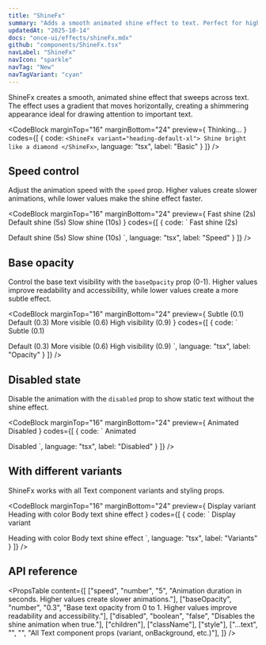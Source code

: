 ```yaml
---
title: "ShineFx"
summary: "Adds a smooth animated shine effect to text. Perfect for highlighting key features or creating eye-catching headings."
updatedAt: "2025-10-14"
docs: "once-ui/effects/shineFx.mdx"
github: "components/ShineFx.tsx"
navLabel: "ShineFx"
navIcon: "sparkle"
navTag: "New"
navTagVariant: "cyan"
---
```


ShineFx creates a smooth, animated shine effect that sweeps across text. The effect uses a gradient that moves horizontally, creating a shimmering appearance ideal for drawing attention to important text.

<CodeBlock
  marginTop="16"
  marginBottom="24"
  preview={
    <ShineFx variant="heading-default-xl" speed={0.75}>
      Thinking...
    </ShineFx>
  }
  codes={[
    {
      code:
`<ShineFx variant="heading-default-xl">
    Shine bright like a diamond
</ShineFx>`,
      language: "tsx",
      label: "Basic"
    }
  ]}
/>

## Speed control

Adjust the animation speed with the `speed` prop. Higher values create slower animations, while lower values make the shine effect faster.

<CodeBlock
  marginTop="16"
  marginBottom="24"
  preview={
    <Column gap="16">
      <ShineFx variant="heading-default-l" speed={2}>
        Fast shine (2s)
      </ShineFx>
      <ShineFx variant="heading-default-l" speed={5}>
        Default shine (5s)
      </ShineFx>
      <ShineFx variant="heading-default-l" speed={10}>
        Slow shine (10s)
      </ShineFx>
    </Column>
  }
  codes={[
    {
      code:
`<ShineFx speed={2}>
    Fast shine (2s)
</ShineFx>

<ShineFx speed={5}>
    Default shine (5s)
</ShineFx>

<ShineFx speed={10}>
    Slow shine (10s)
</ShineFx>`,
      language: "tsx",
      label: "Speed"
    }
  ]}
/>

## Base opacity

Control the base text visibility with the `baseOpacity` prop (0-1). Higher values improve readability and accessibility, while lower values create a more subtle effect.

<CodeBlock
  marginTop="16"
  marginBottom="24"
  preview={
    <Column gap="16">
      <ShineFx variant="heading-default-l" baseOpacity={0.1}>
        Subtle (0.1)
      </ShineFx>
      <ShineFx variant="heading-default-l" baseOpacity={0.3}>
        Default (0.3)
      </ShineFx>
      <ShineFx variant="heading-default-l" baseOpacity={0.6}>
        More visible (0.6)
      </ShineFx>
      <ShineFx variant="heading-default-l" baseOpacity={0.9}>
        High visibility (0.9)
      </ShineFx>
    </Column>
  }
  codes={[
    {
      code:
`<ShineFx baseOpacity={0.1}>
    Subtle (0.1)
</ShineFx>

<ShineFx baseOpacity={0.3}>
    Default (0.3)
</ShineFx>

<ShineFx baseOpacity={0.6}>
    More visible (0.6)
</ShineFx>

<ShineFx baseOpacity={0.9}>
    High visibility (0.9)
</ShineFx>`,
      language: "tsx",
      label: "Opacity"
    }
  ]}
/>

## Disabled state

Disable the animation with the `disabled` prop to show static text without the shine effect.

<CodeBlock
  marginTop="16"
  marginBottom="24"
  preview={
    <Row gap="16" wrap>
      <ShineFx variant="heading-default-l">
        Animated
      </ShineFx>
      <ShineFx variant="heading-default-l" disabled>
        Disabled
      </ShineFx>
    </Row>
  }
  codes={[
    {
      code:
`<ShineFx>
    Animated
</ShineFx>

<ShineFx disabled>
    Disabled
</ShineFx>`,
      language: "tsx",
      label: "Disabled"
    }
  ]}
/>

## With different variants

ShineFx works with all Text component variants and styling props.

<CodeBlock
  marginTop="16"
  marginBottom="24"
  preview={
    <Column gap="16">
      <ShineFx variant="display-default-xs">
        Display variant
      </ShineFx>
      <ShineFx variant="heading-default-l" onBackground="brand-strong">
        Heading with color
      </ShineFx>
      <ShineFx variant="body-default-m">
        Body text shine effect
      </ShineFx>
    </Column>
  }
  codes={[
    {
      code:
`<ShineFx variant="display-default-xs">
    Display variant
</ShineFx>

<ShineFx variant="heading-default-l" onBackground="brand-strong">
    Heading with color
</ShineFx>

<ShineFx variant="body-default-m">
    Body text shine effect
</ShineFx>`,
      language: "tsx",
      label: "Variants"
    }
  ]}
/>

## API reference

<PropsTable
  content={[
    ["speed", "number", "5", "Animation duration in seconds. Higher values create slower animations."],
    ["baseOpacity", "number", "0.3", "Base text opacity from 0 to 1. Higher values improve readability and accessibility."],
    ["disabled", "boolean", "false", "Disables the shine animation when true."],
    ["children"],
    ["className"],
    ["style"],
    ["...text", "", "", "All Text component props (variant, onBackground, etc.)"],
  ]}
/>
